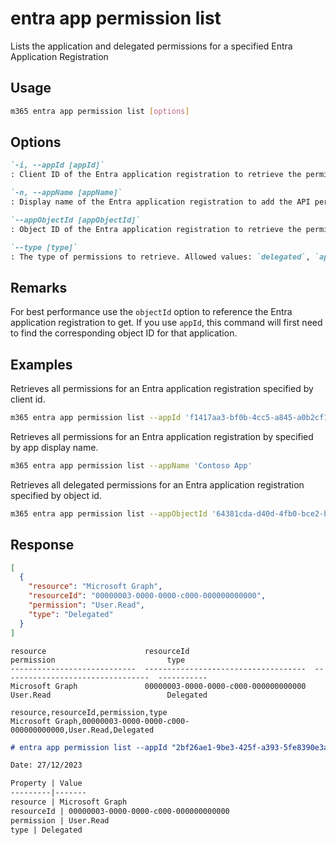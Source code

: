 
# entra app permission list

Lists the application and delegated permissions for a specified Entra Application Registration

## Usage

```sh
m365 entra app permission list [options]
```

## Options

```md definition-list
`-i, --appId [appId]`
: Client ID of the Entra application registration to retrieve the permissions for. Specify either `appId`, `appName` or `appObjectId`.

`-n, --appName [appName]`
: Display name of the Entra application registration to add the API permissions to. Specify either `appId`, `appName` or `appObjectId`.

`--appObjectId [appObjectId]`
: Object ID of the Entra application registration to retrieve the permissions for. Specify either `appId`, `appName` or `appObjectId`.

`--type [type]`
: The type of permissions to retrieve. Allowed values: `delegated`, `application`, `all`. Defaults to `all`.
```

<Global />

## Remarks

For best performance use the `objectId` option to reference the Entra application registration to get. If you use `appId`, this command will first need to find the corresponding object ID for that application.

## Examples

Retrieves all permissions for an Entra application registration specified by client id.

```sh
m365 entra app permission list --appId 'f1417aa3-bf0b-4cc5-a845-a0b2cf11f690'
```

Retrieves all permissions for an Entra application registration by specified by app display name.

```sh
m365 entra app permission list --appName 'Contoso App'
```

Retrieves all delegated permissions for an Entra application registration specified by object id.

```sh
m365 entra app permission list --appObjectId '64381cda-d40d-4fb0-bce2-bece391546a2' --type delegated
```

## Response

<Tabs>
  <TabItem value="JSON">

  ```json
  [
    {
      "resource": "Microsoft Graph",
      "resourceId": "00000003-0000-0000-c000-000000000000",
      "permission": "User.Read",
      "type": "Delegated"
    }
  ]
  ```

  </TabItem>
  <TabItem value="Text">

  ```text
  resource                      resourceId                            permission                         type
  ----------------------------  ------------------------------------  ---------------------------------  -----------
  Microsoft Graph               00000003-0000-0000-c000-000000000000  User.Read                          Delegated
  ```

  </TabItem>
  <TabItem value="CSV">

  ```csv
  resource,resourceId,permission,type
  Microsoft Graph,00000003-0000-0000-c000-000000000000,User.Read,Delegated
  ```

  </TabItem>
  <TabItem value="Markdown">

  ```md
  # entra app permission list --appId "2bf26ae1-9be3-425f-a393-5fe8390e3a36"

  Date: 27/12/2023

  Property | Value
  ---------|-------
  resource | Microsoft Graph
  resourceId | 00000003-0000-0000-c000-000000000000
  permission | User.Read
  type | Delegated
  ```

  </TabItem>
</Tabs>

